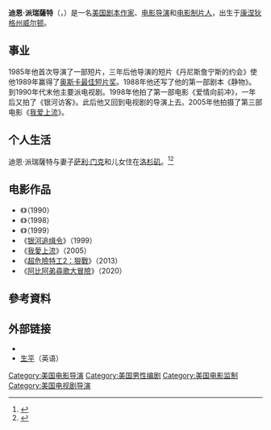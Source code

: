 '''迪恩·派瑞薩特'''（{{lang|en|Dean Parisot}}，{{bd|1952年|7月6日}}）是一名[[美国|美国]][[劇作家|剧本作家]]、[[电影|电影]][[导演|导演]]和[[電影監製|电影制片人]]，出生于[[康涅狄格州|康涅狄格州]][[威爾頓_(康乃狄克州)|威尔顿]]。

== 事业 ==
1985年他首次导演了一部短片，三年后他导演的短片《丹尼斯詹宁斯的约会》使他1989年赢得了[[奥斯卡金像奖|奥斯卡最佳短片奖]]。1988年他还写了他的第一部剧本《静物》。到1990年代末他主要派电视剧。1998年他拍了第一部电影《爱情向前冲》，一年后又拍了《银河访客》。此后他又回到电视剧的导演上去。2005年他拍摄了第三部电影《[[我爱上流|我爱上流]]》。

== 个人生活 ==
迪恩·派瑞薩特与妻子[[萨利·门克|萨利·门克]]和儿女住在[[洛杉矶|洛杉矶]]。<ref>{{cite web |url=https://www.nytimes.com/1986/08/10/style/sally-menke-editor-weds-aldo-l-parisot.html |title=Wedding announcement in ''New York Times'' |work=[[The_New_York_Times|The New York Times]] |date=1986-08-10 |accessdate=2013-07-26 |archive-date=2015-01-02 |archive-url=https://web.archive.org/web/20150102174400/http://www.nytimes.com/1986/08/10/style/sally-menke-editor-weds-aldo-l-parisot.html |dead-url=no }}</ref><ref>{{cite web |url=https://www.nytimes.com/1948/11/29/archives/ellen-lewis-betrothed-yale-fine-arts-student-to-be-bride-of-aldo.html |title=ELLEN LEWIS BETROTHED; Yale Fine Arts Student to Be Bride of Aldo Parisott |work=[[The_New_York_Times|The New York Times]] |date=2012-06-10 |accessdate=2013-07-26 |archive-date=2018-07-23 |archive-url=https://web.archive.org/web/20180723064237/https://www.nytimes.com/1948/11/29/archives/ellen-lewis-betrothed-yale-fine-arts-student-to-be-bride-of-aldo.html |dead-url=no }}</ref>

==电影作品==
* 《{{le|圈套 (1990年電影)|Framed (1990 film)|圈套}}》（1990）
* 《{{le|愛情向前衝|Home Fries}}》（1998）
* 《{{le|警網追緝令|A.T.F.}}》（1999）
* 《[[银河追缉令|银河追缉令]]》（1999）
* 《[[我愛上流|我愛上流]]》（2005）
* 《[[超危險特工2：狠戰|超危險特工2：狠戰]]》（2013）
* 《[[阿比阿弟尋歌大冒險|阿比阿弟尋歌大冒險]]》（2020）

==參考資料 ==
{{Reflist}}

==外部链接==
*{{IMDb name|0661751|Dean Parisot}}
*[https://web.archive.org/web/20021024021748/http://www.hollywood.com/celebs/bio/celeb/1671806 生平]（英语）

{{Dean Parisot}}

{{Authority control}}
{{DEFAULTSORT:Parisot, Dean}}
[[Category:美国电影导演|Category:美国电影导演]]
[[Category:美国男性编剧|Category:美国男性编剧]]
[[Category:美国电影监制|Category:美国电影监制]]
[[Category:美国电视剧导演|Category:美国电视剧导演]]